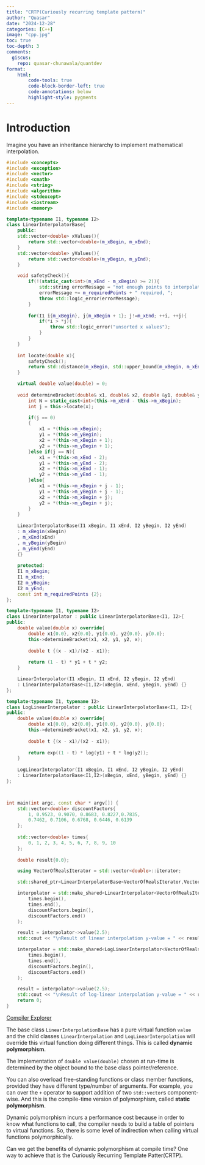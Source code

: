 ```yaml
---
title: "CRTP(Curiously recurring template pattern)"
author: "Quasar"
date: "2024-12-28"
categories: [C++]      
image: "cpp.jpg"
toc: true
toc-depth: 3
comments:
  giscus: 
    repo: quasar-chunawala/quantdev
format:
    html:
        code-tools: true
        code-block-border-left: true
        code-annotations: below
        highlight-style: pygments
---
```


# Introduction

Imagine you have an inheritance hierarchy to implement mathematical interpolation.

```cpp
#include <concepts>
#include <exception>
#include <vector>
#include <cmath>
#include <string>
#include <algorithm>
#include <stdexcept>
#include <iostream>
#include <memory>

template<typename I1, typename I2>
class LinearInterpolatorBase{
    public:
    std::vector<double> xValues(){
        return std::vector<double>(m_xBegin, m_xEnd);
    }
    std::vector<double> yValues(){
        return std::vector<double>(m_yBegin, m_yEnd);
    }

    void safetyCheck(){
        if(!(static_cast<int>(m_xEnd - m_xBegin) >= 2)){
            std::string errorMessage = "not enough points to interpolate : at least ";
            errorMessage += m_requiredPoints + " required, ";
            throw std::logic_error(errorMessage);
        }
        
        for(I1 i{m_xBegin}, j{m_xBegin + 1}; j!=m_xEnd; ++i, ++j){
            if(*i > *j){
                throw std::logic_error("unsorted x values");
            }
        }
    }
    
    int locate(double x){
        safetyCheck();
        return std::distance(m_xBegin, std::upper_bound(m_xBegin, m_xEnd, x));
    }

    virtual double value(double) = 0;
    
    void determineBracket(double& x1, double& x2, double &y1, double& y2, double x){
        int N = static_cast<int>(this->m_xEnd - this->m_xBegin);
        int j = this->locate(x);

        if(j == 0)
        {
            x1 = *(this->m_xBegin);
            y1 = *(this->m_yBegin);
            x2 = *(this->m_xBegin + 1);
            y2 = *(this->m_yBegin + 1);
        }else if(j == N){
            x1 = *(this->m_xEnd - 2);
            y1 = *(this->m_yEnd - 2);
            x2 = *(this->m_xEnd - 1);
            y2 = *(this->m_yEnd - 1);
        }else{
            x1 = *(this->m_xBegin + j - 1);
            y1 = *(this->m_yBegin + j - 1);
            x2 = *(this->m_xBegin + j);
            y2 = *(this->m_yBegin + j);
        }
    }
    
    LinearInterpolatorBase(I1 xBegin, I1 xEnd, I2 yBegin, I2 yEnd)
    : m_xBegin(xBegin)
    , m_xEnd(xEnd)
    , m_yBegin(yBegin)
    , m_yEnd(yEnd)
    {}
    
    protected:
    I1 m_xBegin;
    I1 m_xEnd;
    I2 m_yBegin;
    I2 m_yEnd;
    const int m_requiredPoints {2};
};

template<typename I1, typename I2>
class LinearInterpolator : public LinearInterpolatorBase<I1, I2>{
public:
    double value(double x) override{
        double x1{0.0}, x2{0.0}, y1{0.0}, y2{0.0}, y{0.0};
        this->determineBracket(x1, x2, y1, y2, x);
        
        double t {(x - x1)/(x2 - x1)};
        
        return (1 - t) * y1 + t * y2;
    }

    LinearInterpolator(I1 xBegin, I1 xEnd, I2 yBegin, I2 yEnd)
    : LinearInterpolatorBase<I1,I2>(xBegin, xEnd, yBegin, yEnd) {}
};

template<typename I1, typename I2>
class LogLinearInterpolator : public LinearInterpolatorBase<I1, I2>{
public:
    double value(double x) override{
        double x1{0.0}, x2{0.0}, y1{0.0}, y2{0.0}, y{0.0};
        this->determineBracket(x1, x2, y1, y2, x);
        
        double t {(x - x1)/(x2 - x1)};
        
        return exp((1 - t) * log(y1) + t * log(y2));
    }
    
    LogLinearInterpolator(I1 xBegin, I1 xEnd, I2 yBegin, I2 yEnd)
    : LinearInterpolatorBase<I1,I2>(xBegin, xEnd, yBegin, yEnd) {}
};



int main(int argc, const char * argv[]) {
    std::vector<double> discountFactors{
        1, 0.9523, 0.9070, 0.8683, 0.8227,0.7835,
        0.7462, 0.7106, 0.6768, 0.6446, 0.6139
    };
    
    std::vector<double> times{
        0, 1, 2, 3, 4, 5, 6, 7, 8, 9, 10
    };
    
    double result{0.0};

    using VectorOfRealsIterator = std::vector<double>::iterator;

    std::shared_ptr<LinearInterpolatorBase<VectorOfRealsIterator,VectorOfRealsIterator>> interpolator{};

    interpolator = std::make_shared<LinearInterpolator<VectorOfRealsIterator,VectorOfRealsIterator>>(
        times.begin(),
        times.end(),
        discountFactors.begin(),
        discountFactors.end()
    );

    result = interpolator->value(2.5);
    std::cout << "\nResult of linear interpolation y-value = " << result;

    interpolator = std::make_shared<LogLinearInterpolator<VectorOfRealsIterator, VectorOfRealsIterator>>(
        times.begin(),
        times.end(),
        discountFactors.begin(),
        discountFactors.end()
    );

    result = interpolator->value(2.5);
    std::cout << "\nResult of log-linear interpolation y-value = " << result;
    return 0;
}
```

[Compiler Explorer](https://godbolt.org/z/orPG3ETdn)

The base class `LinearInterpolationBase` has a pure virtual function `value` and the child classes `LinearInterpolation` and `LogLinearInterpolation` will override this virtual function doing different things. This is called **dynamic polymorphism**. 

The implementation of `double value(double)` chosen at run-time is determined by the object bound to the base class pointer/reference. 

You can also overload free-standing functions or class member functions, provided they have different type/number of arguments. For example, you can over the `+` operator to support addition of two `std::vector`s component-wise. And this is the compile-time version of polymorphism, called **static polymorphism**.

Dynamic polymorphism incurs a performance cost because in order to know what functions to call, the compiler needs to build a table of pointers to virtual functions. So, there is some level of indirection when calling virtual functions polymorphically. 

Can we get the benefits of dynamic polymorphism at compile time? One way to achieve that is the Curiously Recurring Template Patter(CRTP).


